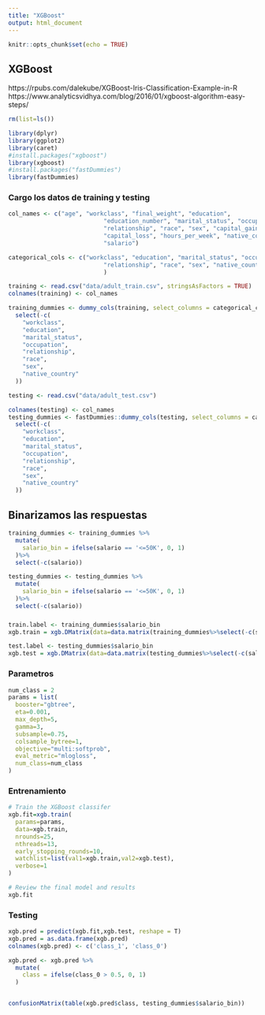 ---
title: "XGBoost"
output: html_document
---

```{r setup, include=FALSE}
knitr::opts_chunk$set(echo = TRUE)
```

## XGBoost
https://rpubs.com/dalekube/XGBoost-Iris-Classification-Example-in-R
https://www.analyticsvidhya.com/blog/2016/01/xgboost-algorithm-easy-steps/

```{r}
rm(list=ls())
```

```{r}
library(dplyr)
library(ggplot2)
library(caret)
#install.packages("xgboost")
library(xgboost)
#install.packages("fastDummies")
library(fastDummies)
```

### Cargo los datos de training y testing

```{r}
col_names <- c("age", "workclass", "final_weight", "education",
                           "education_number", "marital_status", "occupation",
                           "relationship", "race", "sex", "capital_gain",
                           "capital_loss", "hours_per_week", "native_country",
                           "salario")

categorical_cols <- c("workclass", "education", "marital_status", "occupation",
                           "relationship", "race", "sex", "native_country"
                           )

training <- read.csv("data/adult_train.csv", stringsAsFactors = TRUE)
colnames(training) <- col_names

training_dummies <- dummy_cols(training, select_columns = categorical_cols, remove_first_dummy = F)%>%
  select(-c(
    "workclass",
    "education",
    "marital_status",
    "occupation",
    "relationship",
    "race",
    "sex",
    "native_country"
  ))

testing <- read.csv("data/adult_test.csv")

colnames(testing) <- col_names
testing_dummies <- fastDummies::dummy_cols(testing, select_columns = categorical_cols, remove_first_dummy = F)%>%
  select(-c(
    "workclass",
    "education",
    "marital_status",
    "occupation",
    "relationship",
    "race",
    "sex",
    "native_country"
  ))
```

## Binarizamos las respuestas
```{r}

training_dummies <- training_dummies %>%
  mutate(
    salario_bin = ifelse(salario == '<=50K', 0, 1)
  )%>%
  select(-c(salario))

testing_dummies <- testing_dummies %>%
  mutate(
    salario_bin = ifelse(salario == '<=50K', 0, 1)
  )%>%
  select(-c(salario))
```

### 
```{r}
train.label <- training_dummies$salario_bin
xgb.train = xgb.DMatrix(data=data.matrix(training_dummies%>%select(-c(salario_bin))),label=train.label)

test.label <- testing_dummies$salario_bin
xgb.test = xgb.DMatrix(data=data.matrix(testing_dummies%>%select(-c(salario_bin))),label=test.label)

```


### Parametros
```{r}
num_class = 2
params = list(
  booster="gbtree",
  eta=0.001,
  max_depth=5,
  gamma=3,
  subsample=0.75,
  colsample_bytree=1,
  objective="multi:softprob",
  eval_metric="mlogloss",
  num_class=num_class
)
```

### Entrenamiento
```{r}
# Train the XGBoost classifer
xgb.fit=xgb.train(
  params=params,
  data=xgb.train,
  nrounds=25,
  nthreads=13,
  early_stopping_rounds=10,
  watchlist=list(val1=xgb.train,val2=xgb.test),
  verbose=1
)

# Review the final model and results
xgb.fit
```
### Testing
```{r}
xgb.pred = predict(xgb.fit,xgb.test, reshape = T)
xgb.pred = as.data.frame(xgb.pred)
colnames(xgb.pred) <- c('class_1', 'class_0')
```


```{r}
xgb.pred <- xgb.pred %>%
  mutate(
    class = ifelse(class_0 > 0.5, 0, 1)
  )


confusionMatrix(table(xgb.pred$class, testing_dummies$salario_bin))
```

